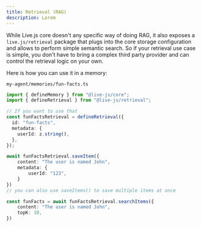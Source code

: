 ```yaml
---
title: Retrieval (RAG)
description: Lorem
---
```


While Live.js core doesn't any specific way of doing RAG, it also exposes a `live.js/retrieval` package
that plugs into the core storage configuration and allows to perform simple semantic search.
So if your retrieval use case is simple, you don't have to bring a complex third party provider and 
can control the retrieval logic on your own.

Here is how you can use it in a memory:

`my-agent/memories/fun-facts.ts`
```ts
import { defineMemory } from "@live-js/core";
import { defineRetrieval } from "@live-js/retrieval";

// If you want to use that 
const funFactsRetrieval = defineRetrieval({
  id: "fun-facts",
  metadata: {
    userId: z.string(),
  },
});

await funFactsRetrieval.saveItem({
    content: "The user is named John",
    metadata: {
        userId: "123",
    }
})
// you can also use saveItems() to save multiple items at once

const funFacts = await funFactsRetrieval.searchItems({
    content: "The user is named John",
    topK: 10,
})
```